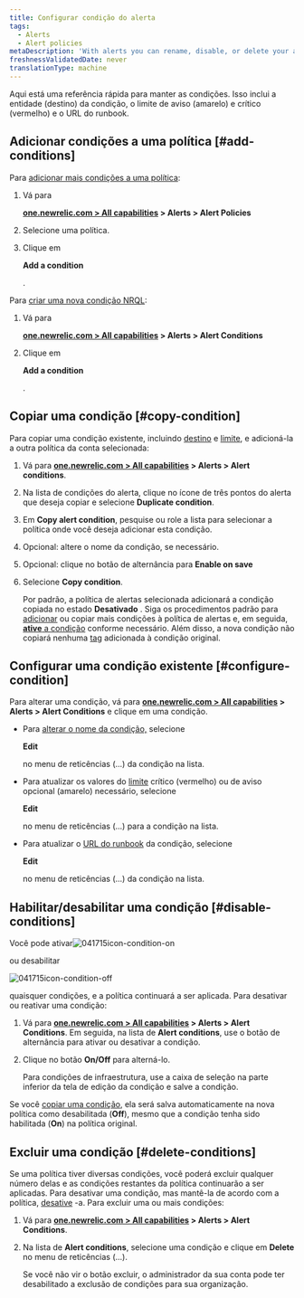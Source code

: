 ```yaml
---
title: Configurar condição do alerta
tags:
  - Alerts
  - Alert policies
metaDescription: 'With alerts you can rename, disable, or delete your alert policies, as well as update or remove their conditions and channels.'
freshnessValidatedDate: never
translationType: machine
---
```




Aqui está uma referência rápida para manter as condições. Isso inclui a entidade (destino) da condição, o limite de aviso (amarelo) e crítico (vermelho) e o URL do runbook.

## Adicionar condições a uma política [#add-conditions]

Para [adicionar mais condições a uma política](/docs/alerts/new-relic-alerts-beta/configuring-alert-policies/define-alert-conditions):

1. Vá para

   <DNT>**[one.newrelic.com > All capabilities](https://one.newrelic.com/all-capabilities) > Alerts > Alert Policies**</DNT>

2. Selecione uma política.

3. Clique em

   <DNT>**Add a condition**</DNT>

   .

Para [criar uma nova condição NRQL](/docs/alerts-applied-intelligence/new-relic-alerts/alert-conditions/create-nrql-alert-conditions):

1. Vá para

   <DNT>**[one.newrelic.com > All capabilities](https://one.newrelic.com/all-capabilities) > Alerts > Alert Conditions**</DNT>

2. Clique em

   <DNT>**Add a condition**</DNT>

   .

## Copiar uma condição [#copy-condition]

Para copiar uma condição existente, incluindo [destino](/docs/apm/new-relic-apm/getting-started/glossary#alert-target) e [limite](/docs/apm/new-relic-apm/getting-started/glossary#alert-threshold), e adicioná-la a outra política da conta selecionada:

1. Vá para <DNT>**[one.newrelic.com > All capabilities](https://one.newrelic.com/all-capabilities) > Alerts > Alert conditions**</DNT>.

2. Na lista de condições do alerta, clique no ícone de três pontos do alerta que deseja copiar e selecione <DNT>**Duplicate condition**</DNT>.

3. Em <DNT>**Copy alert condition**</DNT>, pesquise ou role a lista para selecionar a política onde você deseja adicionar esta condição.

4. Opcional: altere o nome da condição, se necessário.

5. Opcional: clique no botão de alternância para <DNT>**Enable on save**</DNT>

6. Selecione <DNT>**Copy condition**</DNT>.

   Por padrão, a política de alertas selecionada adicionará a condição copiada no estado **Desativado** . Siga os procedimentos padrão para [adicionar](/docs/alerts/new-relic-alerts-beta/configuring-alert-policies/define-alert-conditions) ou copiar mais condições à política de alertas e, em seguida, [**ative** a condição](/docs/alerts/new-relic-alerts-beta/updating-alert-policies/disable-or-delete-alert-policies-conditions#disable-conditions) conforme necessário. Além disso, a nova condição não copiará nenhuma [tag](/docs/new-relic-solutions/new-relic-one/core-concepts/use-tags-help-organize-find-your-data/#add-via-ui-api) adicionada à condição original.

## Configurar uma condição existente [#configure-condition]

Para alterar uma condição, vá para <DNT>**[one.newrelic.com > All capabilities](https://one.newrelic.com/all-capabilities) > Alerts > Alert Conditions**</DNT> e clique em uma condição.

* Para [alterar o nome da condição,](/docs/alerts/new-relic-alerts-beta/configuring-alert-policies/define-alert-conditions#rename-condition) selecione

  <DNT>**Edit**</DNT>

  no menu de reticências (...) da condição na lista.

* Para atualizar os valores do [limite](/docs/alerts/new-relic-alerts-beta/configuring-alert-policies/define-thresholds-trigger-alert) crítico (vermelho) ou de aviso opcional (amarelo) necessário, selecione

  <DNT>**Edit**</DNT>

  no menu de reticências (...) para a condição na lista.

* Para atualizar o [URL do runbook](/docs/alerts/new-relic-alerts-beta/reviewing-alert-incidents/provide-runbook-instructions-alerts) da condição, selecione

  <DNT>**Edit**</DNT>

  no menu de reticências (...) da condição na lista.

## Habilitar/desabilitar uma condição [#disable-conditions]

Você pode ativar<img title="Alerts v3: Condition enabled" alt="041715icon-condition-on" src={accountsConditionOn}/>

ou desabilitar

<img title="Alerts v3: Condition disabled" alt="041715icon-condition-off" src={accountsConditionOff}/>

quaisquer condições, e a política continuará a ser aplicada. Para desativar ou reativar uma condição:

1. Vá para <DNT>**[one.newrelic.com > All capabilities](https://one.newrelic.com/all-capabilities) > Alerts > Alert Conditions**</DNT>. Em seguida, na lista de <DNT>**Alert conditions**</DNT>, use o botão de alternância para ativar ou desativar a condição.

2. Clique no botão <DNT>**On/Off**</DNT> para alterná-lo.

   <Callout variant="tip">
     Para condições de infraestrutura, use a caixa de seleção na parte inferior da tela de edição da condição e salve a condição.
   </Callout>

Se você [copiar uma condição](/docs/alerts/new-relic-alerts-beta/updating-alert-policies/copy-alert-conditions), ela será salva automaticamente na nova política como desabilitada (<DNT>**Off**</DNT>), mesmo que a condição tenha sido habilitada (<DNT>**On**</DNT>) na política original.

## Excluir uma condição [#delete-conditions]

Se uma política tiver diversas condições, você poderá excluir qualquer número delas e as condições restantes da política continuarão a ser aplicadas. Para desativar uma condição, mas mantê-la de acordo com a política, [desative](/docs/alerts/new-relic-alerts-beta/updating-alert-policies/disable-or-delete-alert-policies-conditions#condition-on-off) -a. Para excluir uma ou mais condições:

1. Vá para <DNT>**[one.newrelic.com > All capabilities](https://one.newrelic.com/all-capabilities) > Alerts > Alert Conditions**</DNT>.

2. Na lista de <DNT>**Alert conditions**</DNT>, selecione uma condição e clique em <DNT>**Delete**</DNT> no menu de reticências (...).

   <Callout variant="tip">
     Se você não vir o botão excluir, o administrador da sua conta pode ter desabilitado a exclusão de condições para sua organização.
   </Callout>